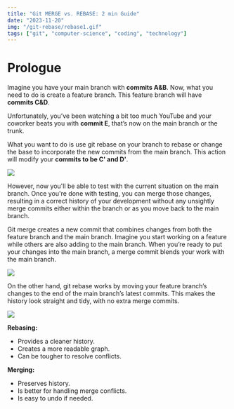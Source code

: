 ```yaml
---
title: "Git MERGE vs. REBASE: 2 min Guide"
date: "2023-11-20"
img: "/git-rebase/rebase1.gif"
tags: ["git", "computer-science", "coding", "technology"]
---
```


# Prologue

Imagine you have your main branch with **commits A&B**. Now, what you need to do
is create a feature branch. This feature branch will have **commits C&D**.

Unfortunately, you’ve been watching a bit too much YouTube and your coworker
beats you with **commit E**, that’s now on the main branch or the trunk.

What you want to do is use git rebase on your branch to rebase or change the
base to incorporate the new commits from the main branch. This action will
modify your **commits to be C' and D'**.

<img src="/images/git-rebase/rebase2.gif" />

However, now you'll be able to test with the current situation on the main
branch. Once you're done with testing, you can merge those changes, resulting in
a correct history of your development without any unsightly merge commits either
within the branch or as you move back to the main branch.

Git merge creates a new commit that combines changes from both the feature
branch and the main branch. Imagine you start working on a feature while others
are also adding to the main branch. When you’re ready to put your changes into
the main branch, a merge commit blends your work with the main branch.

<img src="/images/git-rebase/rebase3.webp" />

On the other hand, git rebase works by moving your feature branch’s changes to
the end of the main branch’s latest commits. This makes the history look
straight and tidy, with no extra merge commits.

<img src="/images/git-rebase/rebase4.webp" />

**Rebasing:**
- Provides a cleaner history.
- Creates a more readable graph.
- Can be tougher to resolve conflicts.

**Merging:**
- Preserves history.
- Is better for handling merge conflicts.
- Is easy to undo if needed.